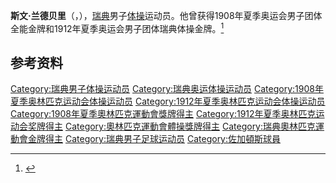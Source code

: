 {{NoteTA|G1=Sports}}
'''斯文·兰德贝里'''（{{lang-sv|Sven Landberg}}，{{bd|1888年|12月6日|1962年|4月11日}}），[[瑞典|瑞典]]男子[[体操|体操]]运动员。他曾获得1908年夏季奥运会男子团体全能金牌和1912年夏季奥运会男子团体瑞典体操金牌。<ref>{{Cite web|title=Sven LANDBERG|url=https://www.olympic.org/sven-landberg|accessdate=2021-03-21|work=International Olympic Committee|archive-date=2017-11-16|archive-url=https://web.archive.org/web/20171116193523/https://www.olympic.org/Sven-Landberg|dead-url=no}}</ref>

== 参考资料 ==
{{reflist}}

{{奥林匹克运动会体操比赛男子团体全能冠军|1908}}

{{Authority control}}
{{DEFAULTSORT:Landberg, Sven}}
[[Category:瑞典男子体操运动员|Category:瑞典男子体操运动员]]
[[Category:瑞典奥运体操运动员|Category:瑞典奥运体操运动员]]
[[Category:1908年夏季奥林匹克运动会体操运动员|Category:1908年夏季奥林匹克运动会体操运动员]]
[[Category:1912年夏季奥林匹克运动会体操运动员|Category:1912年夏季奥林匹克运动会体操运动员]]
[[Category:1908年夏季奧林匹克運動會獎牌得主|Category:1908年夏季奧林匹克運動會獎牌得主]]
[[Category:1912年夏季奥林匹克运动会奖牌得主|Category:1912年夏季奥林匹克运动会奖牌得主]]
[[Category:奧林匹克運動會體操獎牌得主|Category:奧林匹克運動會體操獎牌得主]]
[[Category:瑞典奧林匹克運動會金牌得主|Category:瑞典奧林匹克運動會金牌得主]]
[[Category:瑞典男子足球运动员|Category:瑞典男子足球运动员]]
[[Category:佐加頓斯球員|Category:佐加頓斯球員]]